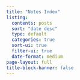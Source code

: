 ```yaml
---
title: "Notes Index"
listing:
  contents: posts
  sort: "date desc"
  type: default
  categories: true
  sort-ui: true
  filter-ui: true
  date-format: medium
page-layout: full
title-block-banner: false
---
```


## 
